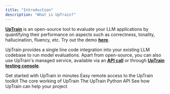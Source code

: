 ```yaml
---
title: "Introduction"
description: "What is UpTrain?"
---
```


**[UpTrain](https://uptrain.ai)** is an open-source tool to evaluate your LLM applications by quantifying their performance on aspects such as correctness, tonality,  hallucination, fluency, etc. Try out the demo **[here](https://demo.uptrain.ai/evals_demo/)**.

UpTrain provides a single line code integration into your existing LLM codebase to run model evaluations. Apart from open-source, you can also use UpTrain's managed service, available via an **[API call](/managed-services/overview)** or through **[UpTrain testing console](/managed-services/overview)**.

<CardGroup cols={2}>
  <Card
    title="Quickstart"
    href="/getting-started/quickstart"
    icon="bolt"
    color="#ffbe26"
  >
    Get started with UpTrain in minutes
  </Card>
  <Card
    title="Managed Service"
    href="/managed-services/overview"
    icon="cloud"
    color="#0081eb"
  >
    Easy remote access to the UpTrain toolkit 
  </Card>
  <Card
    title="Key Components"
    href="/key-components"
    icon="list"
    color="#b50e0e"
  >
    The core working of UpTrain
  </Card>
  <Card
    title="API Reference"
    href="https://uptrain-ai.github.io/uptrain"
    icon="terminal"
    color="#0fba20"
  >
    The UpTrain Python API
  </Card>
  <Card
    title="Tutorials"
    href="/tutorials/prompt-experiments"
    icon="cube"
    >
    See how UpTrain can help your project
  </Card>
</CardGroup>